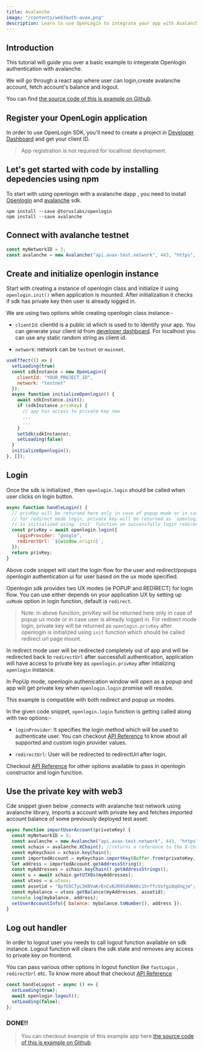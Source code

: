 ```yaml
---
title: Avalanche
image: "/contents/web3auth-avax.png"
description: Learn to use OpenLogin to integrate your app with Avalanche
---
```




## Introduction

This tutorial will guide you over a basic example to integerate Openlogin authentication with avalanche.

We will go through a react app where user can login,create avalanche account, fetch account's balance and logout.

You can find [the source code of this is example on Github](https://github.com/torusresearch/openlogin-avalanche-example).

## Register your OpenLogin application

In order to use OpenLogin SDK, you'll need to create a project in [Developer Dashboard](https://dashboard.web3auth.io) and get your client ID.

> App registration is not required for localhost development.

## Let's get started with code by installing depedencies using npm

To start with using openlogin with a avalanche dapp , you need to install [Openlogin](https://www.npmjs.com/package/@toruslabs/openlogin) and
[avalanche](https://www.npmjs.com/package/avalanche) sdk.

```shell
npm install --save @toruslabs/openlogin
npm install --save avalanche
```

## Connect with avalanche testnet

```js
const myNetworkID = 5;
const avalanche = new Avalanche("api.avax-test.network", 443, "https", myNetworkID);
```

## Create and initialize openlogin instance

Start with creating a instance of openlogin class and initialize it using `openlogin.init()` when application is mounted. After initialization it
checks if sdk has private key then user is already logged in.

We are using two options while creating openlogin class instance:-

- `clientId`: clientId is a public id which is used to to identify your app. You can generate your client id from
  [developer dashboard](http://dashboard.web3auth.io/). For localhost you can use any static random string as client id.

- `network`: network can be `testnet` or `mainnet`.

```js
useEffect(() => {
  setLoading(true)
  const sdkInstance = new OpenLogin({
    clientId: "YOUR_PROJECT_ID",
    network: "testnet"
  });
  async function initializeOpenlogin() {
    await sdkInstance.init();
    if (sdkInstance.privKey) {
      // app has access to private key now
      ...
      ...
    }
    setSdk(sdkInstance);
    setLoading(false)
  }
  initializeOpenlogin();
}, []);
```

## Login

Once the sdk is initialized , then `openlogin.login` should be called when user clicks on login button.

```js
async function handleLogin() {
  // privKey will be returned here only in case of popup mode or in case user is already logged in.
  // for redirect mode login, private key will be returned as `openlogin.privKey` after openlogin
  // is initialized using `init` function on successfully login redirect.
  const privKey = await openlogin.login({
    loginProvider: "google",
    redirectUrl: `${window.origin}`,
  });
  return privKey;
}
```

Above code snippet will start the login flow for the user and redirect/popups openlogin authentication ui for user based on the ux mode specified.

Openlogin sdk provides two UX modes (ie POPUP and REDIRECT) for login flow. You can use either depends on your application UX by setting up `uxMode`
option in login function, default is `redirect`.

> Note: in above function, privKey will be returned here only in case of popup ux mode or in case user is already logged in. For redirect mode login,
> private key will be returned as `openlogin.privKey` after openlogin is initialized using `init` function which should be called redirect url page
> mount.

In redirect mode user will be redirected completely out of app and will be redirected back to `redirectUrl` after successfull authentication,
application will have access to private key as `openlogin.privKey` after intializing `openlogin` instance.

In PopUp mode, openlogin authenication window will open as a popup and app will get private key when `openlogin.login` promise will resolve.

This example is compatible with both redirect and popup ux modes.

In the given code snippet, `openlogin.login` function is getting called along with two options:-

- `loginProvider`: It specifies the login method which will be used to authenticate user. You can checkout
  [API Reference](https://docs.tor.us/open-login/api-reference/usage) to know about all supported and custom login provider values.

- `redirectUrl`: User will be redirected to redirectUrl after login.

Checkout [API Reference](https://docs.tor.us/open-login/api-reference/usage) for other options available to pass in openlogin constructor and login
function.

## Use the private key with web3

Cde snippet given below ,connects with avalanche test network using avalanche library, imports a account with private key and fetches imported account
balance of some previously deployed test asset.

```js
async function importUserAccount(privateKey) {
  const myNetworkID = 5;
  const avalanche = new Avalanche("api.avax-test.network", 443, "https", myNetworkID);
  const xchain = avalanche.XChain(); //returns a reference to the X-Chain used by AvalancheJS
  const myKeychain = xchain.keyChain();
  const importedAccount = myKeychain.importKey(Buffer.from(privateKey, "hex")); // returns an instance of the KeyPair class
  let address = importedAccount.getAddressString();
  const myAddresses = xchain.keyChain().getAddressStrings();
  const u = await xchain.getUTXOs(myAddresses);
  const utxos = u.utxos;
  const assetid = "8pfG5CTyL5KBVaKrEnCvNJR95dUWAKc1hrffcVxfgi8qGhqjm"; // random cb58 string
  const mybalance = utxos.getBalance(myAddresses, assetid);
  console.log(mybalance, address);
  setUserAccountInfo({ balance: mybalance.toNumber(), address });
}
```

## Log out handler

In order to logout user you needs to call logout function available on sdk instance. Logout function will clears the sdk state and removes any access
to private key on frontend.

You can pass various other options in logout function like `fastLogin` , `redirectUrl` etc. To know more about that checkout
[API Reference](https://docs.tor.us/open-login/api-reference/usage)

```js
const handleLogout = async () => {
  setLoading(true);
  await openlogin.logout();
  setLoading(false);
};
```

### DONE!!

> You can checkout example of this example app
> here.[the source code of this is example on Github](https://github.com/torusresearch/openlogin-avalanche-example).
